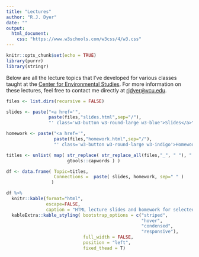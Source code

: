 ```yaml
---
title: "Lectures"
author: "R.J. Dyer"
date: ""
output:
  html_document:
    css: "https://www.w3schools.com/w3css/4/w3.css"
---
```


```r
knitr::opts_chunk$set(echo = TRUE)
library(purrr)
library(stringr)
```


Below are all the lecture topics that I've developed for various classes taught at the [Center for Environmental Studies](https://ces.vcu.edu).  For more information on these lectures, feel free to contact me directly at [rjdyer@vcu.edu](mailto://rjdyer@vcu.edu).



```r

files <- list.dirs(recursive = FALSE)

slides <- paste("<a href='", 
                paste(files,"slides.html",sep="/"), 
                "' class='w3-button w3-round-large w3-blue'>Slides</a>", sep="")

homework <- paste("<a href='", 
                  paste(files,"homework.html",sep="/"), 
                  "' class='w3-button w3-round-large w3-indigo'>Homework</a>", sep="")

titles <- unlist( map( str_replace( str_replace_all(files,"_", " "), "./", "" ),
                       gtools::capwords ) )

df <- data.frame( Topic=titles,
                  Connections =  paste( slides, homework, sep=" " )
                 )

df %>%
  knitr::kable(format="html", 
               escape=FALSE, 
               caption = "HTML lecture slides and homework for selected topics.") %>%
  kableExtra::kable_styling( bootstrap_options = c("striped", 
                                                   "hover", 
                                                   "condensed", 
                                                   "responsive"),
                             full_width = FALSE,
                             position = "left",
                             fixed_thead = T)

```


